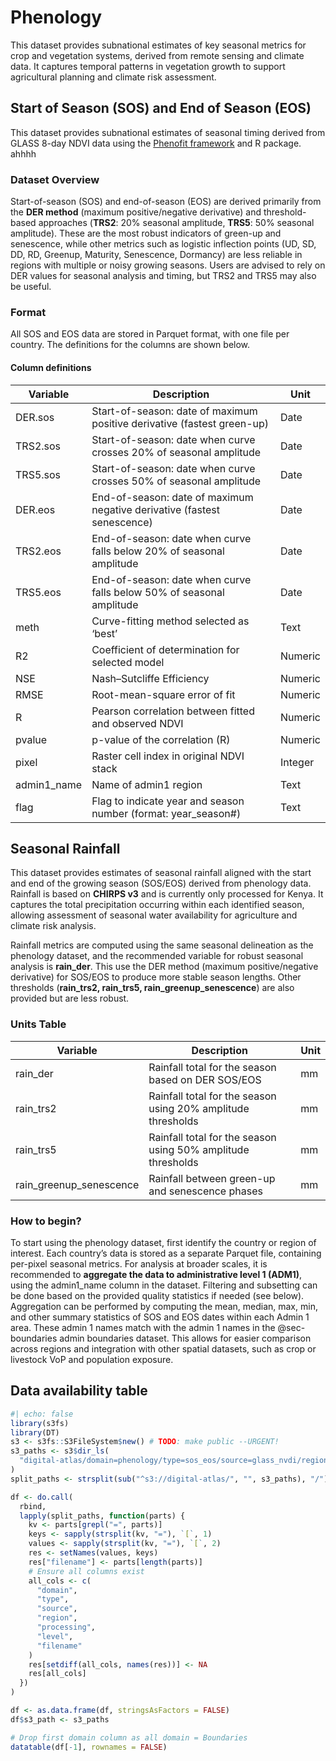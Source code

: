 # Phenology

This dataset provides subnational estimates of key seasonal metrics for crop and
vegetation systems, derived from remote sensing and climate data. It captures
temporal patterns in vegetation growth to support agricultural planning and
climate risk assessment.

## Start of Season (SOS) and End of Season (EOS)

This dataset provides subnational estimates of seasonal timing derived from
GLASS 8-day NDVI data using the
[Phenofit framework](https://besjournals.onlinelibrary.wiley.com/doi/full/10.1111/2041-210X.13870)
and R package. ahhhh

### Dataset Overview

Start-of-season (SOS) and end-of-season (EOS) are derived primarily from the
**DER method** (maximum positive/negative derivative) and threshold-based
approaches (**TRS2**: 20% seasonal amplitude, **TRS5**: 50% seasonal amplitude).
These are the most robust indicators of green-up and senescence, while other
metrics such as logistic inflection points (UD, SD, DD, RD, Greenup, Maturity,
Senescence, Dormancy) are less reliable in regions with multiple or noisy
growing seasons. Users are advised to rely on DER values for seasonal analysis
and timing, but TRS2 and TRS5 may also be useful.

### Format

All SOS and EOS data are stored in Parquet format, with one file per country.
The definitions for the columns are shown below.

#### Column definitions

| Variable    | Description                                                             | Unit    |
| ----------- | ----------------------------------------------------------------------- | ------- |
| DER.sos     | Start-of-season: date of maximum positive derivative (fastest green-up) | Date    |
| TRS2.sos    | Start-of-season: date when curve crosses 20% of seasonal amplitude      | Date    |
| TRS5.sos    | Start-of-season: date when curve crosses 50% of seasonal amplitude      | Date    |
| DER.eos     | End-of-season: date of maximum negative derivative (fastest senescence) | Date    |
| TRS2.eos    | End-of-season: date when curve falls below 20% of seasonal amplitude    | Date    |
| TRS5.eos    | End-of-season: date when curve falls below 50% of seasonal amplitude    | Date    |
| meth        | Curve-fitting method selected as 'best'                                 | Text    |
| R2          | Coefficient of determination for selected model                         | Numeric |
| NSE         | Nash–Sutcliffe Efficiency                                               | Numeric |
| RMSE        | Root-mean-square error of fit                                           | Numeric |
| R           | Pearson correlation between fitted and observed NDVI                    | Numeric |
| pvalue      | p-value of the correlation (R)                                          | Numeric |
| pixel       | Raster cell index in original NDVI stack                                | Integer |
| admin1_name | Name of admin1 region                                                   | Text    |
| flag        | Flag to indicate year and season number (format: year_season#)          | Text    |

## Seasonal Rainfall

This dataset provides estimates of seasonal rainfall aligned with the start and
end of the growing season (SOS/EOS) derived from phenology data. Rainfall is
based on **CHIRPS v3** and is currently only processed for Kenya. It captures
the total precipitation occurring within each identified season, allowing
assessment of seasonal water availability for agriculture and climate risk
analysis.

Rainfall metrics are computed using the same seasonal delineation as the
phenology dataset, and the recommended variable for robust seasonal analysis is
**rain_der**. This use the DER method (maximum positive/negative derivative) for
SOS/EOS to produce more stable season lengths. Other thresholds (**rain_trs2,
rain_trs5, rain_greenup_senescence**) are also provided but are less robust.

### Units Table

| Variable                | Description                                                  | Unit |
| ----------------------- | ------------------------------------------------------------ | ---- |
| rain_der                | Rainfall total for the season based on DER SOS/EOS           | mm   |
| rain_trs2               | Rainfall total for the season using 20% amplitude thresholds | mm   |
| rain_trs5               | Rainfall total for the season using 50% amplitude thresholds | mm   |
| rain_greenup_senescence | Rainfall between green-up and senescence phases              | mm   |

### How to begin?

To start using the phenology dataset, first identify the country or region of
interest. Each country’s data is stored as a separate Parquet file, containing
per-pixel seasonal metrics. For analysis at broader scales, it is recommended to
**aggregate the data to administrative level 1 (ADM1)**, using the admin1_name
column in the dataset. Filtering and subsetting can be done based on the
provided quality statistics if needed (see below). Aggregation can be performed
by computing the mean, median, max, min, and other summary statistics of SOS and
EOS dates within each Admin 1 area. These admin 1 names match with the admin 1
names in the @sec-boundaries admin boundaries dataset. This allows for easier
comparison across regions and integration with other spatial datasets, such as
crop or livestock VoP and population exposure.

## Data availability table

```r
#| echo: false
library(s3fs)
library(DT)
s3 <- s3fs::S3FileSystem$new() # TODO: make public --URGENT!
s3_paths <- s3$dir_ls(
  "digital-atlas/domain=phenology/type=sos_eos/source=glass_nvdi/region=africa/processing=raw/level=adm1/"
)
split_paths <- strsplit(sub("^s3://digital-atlas/", "", s3_paths), "/")

df <- do.call(
  rbind,
  lapply(split_paths, function(parts) {
    kv <- parts[grepl("=", parts)]
    keys <- sapply(strsplit(kv, "="), `[`, 1)
    values <- sapply(strsplit(kv, "="), `[`, 2)
    res <- setNames(values, keys)
    res["filename"] <- parts[length(parts)]
    # Ensure all columns exist
    all_cols <- c(
      "domain",
      "type",
      "source",
      "region",
      "processing",
      "level",
      "filename"
    )
    res[setdiff(all_cols, names(res))] <- NA
    res[all_cols]
  })
)

df <- as.data.frame(df, stringsAsFactors = FALSE)
df$s3_path <- s3_paths

# Drop first domain column as all domain = Boundaries
datatable(df[-1], rownames = FALSE)
```
